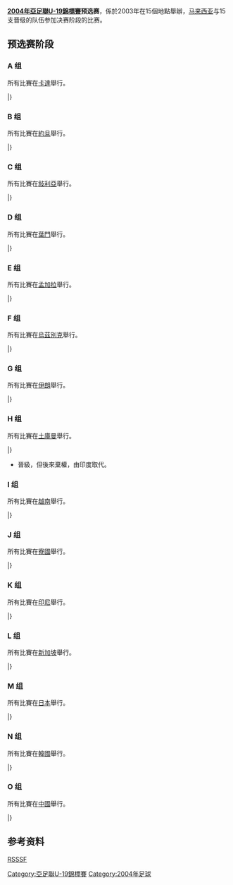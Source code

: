 {{Bare URLs|time=2017-04-02T02:44:33+00:00}}
'''[[2004年亞足聯U-19錦標賽|2004年亞足聯U-19錦標賽]]预选赛'''，係於2003年在15個地點舉辦，[[马来西亚|马来西亚]]与15支晋级的队伍参加决赛阶段的比赛。

== 预选赛阶段 ==
=== A 组===
所有比賽在[[卡達|卡達]]舉行。 

{{Fb cl2 header navbar}}
{{fb cl2 team|t={{fbu|20|QAT}}|w=1|d=1|l=0|gf=2|ga=1|bc=#ccffcc}}
{{fb cl2 team|t={{fbu|20|UAE}}|w=0|d=2|l=0|gf=2|ga=2|bc=}}
{{fb cl2 team|t={{fbu|20|LBN}}|w=0|d=1|l=1|gf=1|ga=2|bc=}}
|}

{{footballbox
|date = 2003年10月19日
|time =
|team1 = {{fbu-rt|20|UAE}}
|score = 1–1
|report = 
|team2 = {{fbu|20|QAT}}
|goals1 = 
|stadium =
|attendance =
|referee =
}}
{{footballbox
|date = 2003年10月21日
|time =
|team1 = {{fbu-rt|20|QAT}}
|score = 1–0
|report = 
|team2 = {{fbu|20|LBN}}
|goals1 = 
|stadium =
|attendance =
|referee =
}}
{{footballbox
|date = 2003年10月23日
|time =
|team1 = {{fbu-rt|20|LBN}}
|score = 1–1
|report = 
|team2 = {{fbu|20|UAE}}
|goals1 = 
|stadium =
|attendance =
|referee =
}}


=== B 组===
所有比賽在[[約旦|約旦]]舉行。 

{{Fb cl2 header navbar}}
{{fb cl2 team|t={{fbu|20|IRQ}}|w=2|d=0|l=0|gf=3|ga=0|bc=#ccffcc}}
{{fb cl2 team|t={{fbu|20|BHR}}|w=1|d=0|l=1|gf=1|ga=1|bc=}}
{{fb cl2 team|t={{fbu|20|JOR}}|w=0|d=0|l=2|gf=0|ga=3|bc=}}
|}

{{footballbox
|date = 2003年10月19日
|time =
|team1 = {{fbu-rt|20|IRQ}}
|score = 1–0
|report = 
|team2 = {{fbu|20|BHR}}
|goals1 = 
|stadium =
|attendance =
|referee =
}}
{{footballbox
|date = 2003年10月21日
|time =
|team1 = {{fbu-rt|20|BHR}}
|score = 1–0
|report = 
|team2 = {{fbu|20|JOR}}
|goals1 = 
|stadium =
|attendance =
|referee =
}}
{{footballbox
|date = 2003年10月23日
|time =
|team1 = {{fbu-rt|20|JOR}}
|score = 0–2
|report = 
|team2 = {{fbu|20|IRQ}}
|goals1 = 
|stadium =
|attendance =
|referee =
}}

=== C 组===
所有比賽在[[敍利亞|敍利亞]]舉行。 

{{Fb cl2 header navbar}}
{{fb cl2 team|t={{fbu|20|SYR}}|w=2|d=0|l=0|gf=10|ga=2|bc=#ccffcc}}
{{fb cl2 team|t={{fbu|20|KUW}}|w=1|d=0|l=1|gf=8|ga=5|bc=}}
{{fb cl2 team|t={{fbu|20|PLE}}|w=0|d=0|l=2|gf=2|ga=13|bc=}}
|}

{{footballbox
|date = 2003年10月19日
|time =
|team1 = {{fbu-rt|20|SYR}}
|score = 4–1
|report = 
|team2 = {{fbu|20|KUW}}
|goals1 = 
|stadium =
|attendance =
|referee =
}}
{{footballbox
|date = 2003年10月21日
|time =
|team1 = {{fbu-rt|20|KUW}}
|score = 7–1
|report = 
|team2 = {{fbu|20|PLE}}
|goals1 = 
|stadium =
|attendance =
|referee =
}}
{{footballbox
|date = 2003年10月23日
|time =
|team1 = {{fbu-rt|20|PLE}}
|score = 1–6
|report = 
|team2 = {{fbu|20|SYR}}
|goals1 = 
|stadium =
|attendance =
|referee =
}}

=== D 组===
所有比賽在[[葉門|葉門]]舉行。 

{{Fb cl2 header navbar}}
{{fb cl2 team|t={{fbu|20|YEM}}|w=2|d=0|l=0|gf=3|ga=0|bc=#ccffcc}}
{{fb cl2 team|t={{fbu|20|OMA}}|w=1|d=0|l=1|gf=1|ga=1|bc=}}
{{fb cl2 team|t={{fbu|20|KSA}}|w=0|d=0|l=2|gf=0|ga=3|bc=}}
|}

{{footballbox
|date = 2003年10月19日
|time =
|team1 = {{fbu-rt|20|KSA}}
|score = 0–1
|report = 
|team2 = {{fbu|20|OMA}}
|goals1 = 
|stadium =
|attendance =
|referee =
}}
{{footballbox
|date = 2003年10月21日
|time =
|team1 = {{fbu-rt|20|OMA}}
|score = 0–1
|report = 
|team2 = {{fbu|20|YEM}}
|goals1 = 
|stadium =
|attendance =
|referee =
}}
{{footballbox
|date = 2003年10月23日
|time =
|team1 = {{fbu-rt|20|YEM}}
|score = 2–0
|report = 
|team2 = {{fbu|20|KSA}}
|goals1 = 
|stadium =
|attendance =
|referee =
}}

=== E 组===
所有比賽在[[孟加拉|孟加拉]]舉行。 

{{Fb cl2 header navbar}}
{{fb cl2 team|t={{fbu|20|NEP}}|w=1|d=1|l=0|gf=4|ga=1|bc=#ccffcc}}
{{fb cl2 team|t={{fbu|20|BAN}}|w=1|d=1|l=0|gf=2|ga=1|bc=}}
{{fb cl2 team|t={{fbu|20|PAK}}|w=0|d=0|l=2|gf=0|ga=4|bc=}}
|}

{{footballbox
|date = 2003年12月1日
|time =
|team1 = {{fbu-rt|20|BAN}}
|score = 1–0
|report = 
|team2 = {{fbu|20|PAK}}
|goals1 = 
|stadium =
|attendance =
|referee =
}}
{{footballbox
|date = 2003年12月3日
|time =
|team1 = {{fbu-rt|20|PAK}}
|score = 0–3
|report = 
|team2 = {{fbu|20|NEP}}
|goals1 = 
|stadium =
|attendance =
|referee =
}}
{{footballbox
|date = 2003年12月5日
|time =
|team1 = {{fbu-rt|20|NEP}}
|score = 1–1
|report = 
|team2 = {{fbu|20|BAN}}
|goals1 = 
|stadium =
|attendance =
|referee =
}}

=== F 组===
所有比賽在[[烏茲別克|烏茲別克]]舉行。 

{{Fb cl2 header navbar}}
{{fb cl2 team|t={{fbu|20|UZB}}|w=2|d=0|l=0|gf=8|ga=0|bc=#ccffcc}}
{{fb cl2 team|t={{fbu|20|SRI}}|w=0|d=1|l=1|gf=0|ga=3|bc=}}
{{fb cl2 team|t={{fbu|20|BHU}}|w=0|d=1|l=1|gf=0|ga=5|bc=}}
|}

{{footballbox
|date = 2003年10月19日
|time =
|team1 = {{fbu-rt|20|UZB}}
|score = 3–0
|report = 
|team2 = {{fbu|20|SRI}}
|goals1 = 
|stadium =
|attendance =
|referee =
}}
{{footballbox
|date = 2003年10月21日
|time =
|team1 = {{fbu-rt|20|SRI}}
|score = 0–0
|report = 
|team2 = {{fbu|20|BHU}}
|goals1 = 
|stadium =
|attendance =
|referee =
}}
{{footballbox
|date = 2003年10月23日
|time =
|team1 = {{fbu-rt|20|BHU}}
|score = 0–5
|report = 
|team2 = {{fbu|20|UZB}}
|goals1 = 
|stadium =
|attendance =
|referee =
}}

=== G 组===
所有比賽在[[伊朗|伊朗]]舉行。 

{{Fb cl2 header navbar}}
{{fb cl2 team|t={{fbu|20|IRN}}|w=2|d=0|l=0|gf=8|ga=1|bc=#ccffcc}}
{{fb cl2 team|t={{fbu|20|TJK}}|w=1|d=0|l=1|gf=4|ga=3|bc=}}
{{fb cl2 team|t={{fbu|20|AFG}}|w=0|d=0|l=2|gf=1|ga=9|bc=}}
|}

{{footballbox
|date = 2003年10月19日
|time =
|team1 = {{fbu-rt|20|IRN}}
|score = 2–1
|report = 
|team2 = {{fbu|20|TJK}}
|goals1 = 
|stadium =
|attendance =
|referee =
}}
{{footballbox
|date = 2003年10月21日
|time =
|team1 = {{fbu-rt|20|TJK}}
|score = 3–1
|report = 
|team2 = {{fbu|20|AFG}}
|goals1 = 
|stadium =
|attendance =
|referee =
}}
{{footballbox
|date = 2003年10月23日
|time =
|team1 = {{fbu-rt|20|AFG}}
|score = 0–6
|report = 
|team2 = {{fbu|20|IRN}}
|goals1 = 
|stadium =
|attendance =
|referee =
}}

=== H 组===
所有比賽在[[土庫曼|土庫曼]]舉行。 

{{Fb cl2 header navbar}}
{{fb cl2 team|t={{fbu|20|TKM}}|w=2|d=0|l=0|gf=4|ga=0|bc=}}
{{fb cl2 team|t={{fbu|20|IND}}|w=0|d=1|l=1|gf=0|ga=2|bc=#ccffcc}}
{{fb cl2 team|t={{fbu|20|KGZ}}|w=0|d=1|l=1|gf=0|ga=2|bc=}}
|}

{{footballbox
|date = 2003年10月19日
|time =
|team1 = {{fbu-rt|20|IND}}
|score = 0–0
|report = 
|team2 = {{fbu|20|KGZ}}
|goals1 = 
|stadium =
|attendance =
|referee =
}}
{{footballbox
|date = 2003年10月21日
|time =
|team1 = {{fbu-rt|20|KGZ}}
|score = 0–2
|report = 
|team2 = {{fbu|20|TKM}}
|goals1 = 
|stadium =
|attendance =
|referee =
}}
{{footballbox
|date = 2003年10月23日
|time =
|team1 = {{fbu-rt|20|TKM}}
|score = 2–0
|report = 
|team2 = {{fbu|20|IND}}
|goals1 = 
|stadium =
|attendance =
|referee =
}}

* {{fbu|20|TKM}}晉級，但後來棄權，由印度取代。

=== I 组===
所有比賽在[[越南|越南]]舉行。 

{{Fb cl2 header navbar}}
{{fb cl2 team|t={{fbu|20|VIE}}|w=2|d=0|l=0|gf=9|ga=2|bc=#ccffcc}}
{{fb cl2 team|t={{fbu|20|MYA|1974}}|w=1|d=0|l=1|gf=5|ga=2|bc=}}
{{fb cl2 team|t={{fbu|20|BRU}}|w=0|d=0|l=2|gf=3|ga=13|bc=}}
|}

{{footballbox
|date = 2003年10月19日
|time =
|team1 = {{fbu-rt|20|VIE}}
|score = 1–0
|report = 
|team2 = {{fbu|20|MYA|1974}}
|goals1 = 
|stadium =
|attendance =
|referee =
}}
{{footballbox
|date = 2003年10月21日
|time =
|team1 = {{fbu-rt|20|MYA|1974}}
|score = 5–1
|report = 
|team2 = {{fbu|20|BRU}}
|goals1 = 
|stadium =
|attendance =
|referee =
}}
{{footballbox
|date = 2003年10月23日
|time =
|team1 = {{fbu-rt|20|BRU}}
|score = 2–8
|report = 
|team2 = {{fbu|20|VIE}}
|goals1 = 
|stadium =
|attendance =
|referee =
}}

=== J 组===
所有比賽在[[寮國|寮國]]舉行。 

{{Fb cl2 header navbar}}
{{fb cl2 team|t={{fbu|20|LAO}}|w=2|d=0|l=0|gf=6|ga=0|bc=#ccffcc}}
{{fb cl2 team|t={{fbu|20|CAM}}|w=0|d=0|l=2|gf=0|ga=6|bc=}}
|}

{{footballbox
|date = 2003年10月25日
|time =
|team1 = {{fbu-rt|20|LAO}}
|score = 1–0
|report = 
|team2 = {{fbu|20|CAM}}
|goals1 = 
|stadium =
|attendance =
|referee =
}}
{{footballbox
|date = 2003年10月27日
|time =
|team1 = {{fbu-rt|20|CAM}}
|score = 0–5
|report = 
|team2 = {{fbu|20|LAO}}
|goals1 = 
|stadium =
|attendance =
|referee =
}}

=== K 组===
所有比賽在[[印尼|印尼]]舉行。 

{{Fb cl2 header navbar}}
{{fb cl2 team|t={{fbu|20|IDN}}|w=2|d=0|l=0|gf=7|ga=0|bc=#ccffcc}}
{{fb cl2 team|t={{fbu|20|PHI}}|w=1|d=0|l=1|gf=2|ga=4|bc=}}
{{fb cl2 team|t={{fbu|20|MDV}}|w=0|d=0|l=2|gf=0|ga=5|bc=}}
|}

{{footballbox
|date = 2003年12月10日
|time =
|team1 = {{fbu-rt|20|IDN}}
|score = 3–0
|report = 
|team2 = {{fbu|20|MDV}}
|goals1 = 
|stadium =
|attendance =
|referee =
}}
{{footballbox
|date = 2003年12月12日
|time =
|team1 = {{fbu-rt|20|MDV}}
|score = 0–2
|report = 
|team2 = {{fbu|20|PHI}}
|goals1 = 
|stadium =
|attendance =
|referee =
}}
{{footballbox
|date = 2003年12月14日
|time =
|team1 = {{fbu-rt|20|PHI}}
|score = 0–4
|report = 
|team2 = {{fbu|20|IDN}}
|goals1 = 
|stadium =
|attendance =
|referee =
}}

=== L 组===
所有比賽在[[新加坡|新加坡]]舉行。 

{{Fb cl2 header navbar}}
{{fb cl2 team|t={{fbu|20|THA}}|w=2|d=0|l=0|gf=4|ga=0|bc=#ccffcc}}
{{fb cl2 team|t={{fbu|20|SIN}}|w=0|d=0|l=2|gf=0|ga=4|bc=}}
|}

{{footballbox
|date = 2003年10月21日
|time =
|team1 = {{fbu-rt|20|THA}}
|score = 2–0
|report = 
|team2 = {{fbu|20|SIN}}
|goals1 = 
|stadium =
|attendance =
|referee =
}}
{{footballbox
|date = 2003年10月23日
|time =
|team1 = {{fbu-rt|20|SIN}}
|score = 0–2
|report = 
|team2 = {{fbu|20|THA}}
|goals1 = 
|stadium =
|attendance =
|referee =
}}

=== M 组===
所有比賽在[[日本|日本]]舉行。 

{{Fb cl2 header navbar}}
{{fb cl2 team|t={{fbu|20|JPN}}|w=2|d=0|l=0|gf=14|ga=0|bc=#ccffcc}}
{{fb cl2 team|t={{fbu|20|TPE}}|w=1|d=0|l=1|gf=3|ga=7|bc=}}
{{fb cl2 team|t={{fbu|20|MAC}}|w=0|d=0|l=2|gf=0|ga=10|bc=}}
|}

{{footballbox
|date = 2003年10月19日
|time =
|team1 = {{fbu-rt|20|JPN}}
|score = 7–0
|report = 
|team2 = {{fbu|20|TPE}}
|goals1 = 
|stadium =
|attendance =
|referee =
}}
{{footballbox
|date = 2003年10月21日
|time =
|team1 = {{fbu-rt|20|TPE}}
|score = 3–0
|report = 
|team2 = {{fbu|20|MAC}}
|goals1 = 
|stadium =
|attendance =
|referee =
}}
{{footballbox
|date = 2003年10月23日
|time =
|team1 = {{fbu-rt|20|MAC}}
|score = 0–7
|report = 
|team2 = {{fbu|20|JPN}}
|goals1 = 
|stadium =
|attendance =
|referee =
}}

=== N 组===
所有比賽在[[韓國|韓國]]舉行。 

{{Fb cl2 header navbar}}
{{fb cl2 team|t={{fbu|20|KOR}}|w=2|d=0|l=0|gf=22|ga=0|bc=#ccffcc}}
{{fb cl2 team|t={{fbu|20|MNG}}|w=0|d=0|l=2|gf=0|ga=22|bc=}}
|}

{{footballbox
|date = 2003年10月21日
|time =
|team1 = {{fbu-rt|20|KOR}}
|score = 12–0
|report = 
|team2 = {{fbu|20|MNG}}
|goals1 = 
|stadium =
|attendance =
|referee =
}}
{{footballbox
|date = 2003年10月23日
|time =
|team1 = {{fbu-rt|20|MNG}}
|score = 0–10
|report = 
|team2 = {{fbu|20|KOR}}
|goals1 = 
|stadium =
|attendance =
|referee =
}}

=== O 组===
所有比賽在[[中國|中國]]舉行。 

{{Fb cl2 header navbar}}
{{fb cl2 team|t={{fbu|20|CHN}}|w=2|d=0|l=0|gf=10|ga=0|bc=#ccffcc}}
{{fb cl2 team|t={{fbu|20|HKG}}|w=1|d=0|l=1|gf=9|ga=2|bc=}}
{{fb cl2 team|t={{fbu|20|GUM}}|w=0|d=0|l=2|gf=0|ga=17|bc=}}
|}

{{footballbox
|date = 2003年10月19日
|time =
|team1 = {{fbu-rt|20|CHN}}
|score = 2–0
|report = 
|team2 = {{fbu|20|HKG}}
|goals1 = [[周海滨|周海滨]] {{goal|13||36}}
|stadium =
|attendance =
|referee =
}}
{{footballbox
|date = 2003年10月21日
|time =
|team1 = {{fbu-rt|20|HKG}}
|score = 9–0
|report = 
|team2 = {{fbu|20|GUM}}
|goals1 = 
|stadium =
|attendance =
|referee =
}}
{{footballbox
|date = 2003年10月23日
|time =
|team1 = {{fbu-rt|20|GUM}}
|score = 0–8
|report = 
|team2 = {{fbu|20|CHN}}
|goals1 = 
|stadium =
|attendance =
|referee =
}}

==参考资料==
[http://www.rsssf.com/tablesa/as-u20-04.html RSSSF]{{Wayback|url=http://www.rsssf.com/tablesa/as-u20-04.html |date=20140222155751 }}

[[Category:亞足聯U-19錦標賽|Category:亞足聯U-19錦標賽]]
[[Category:2004年足球|Category:2004年足球]]